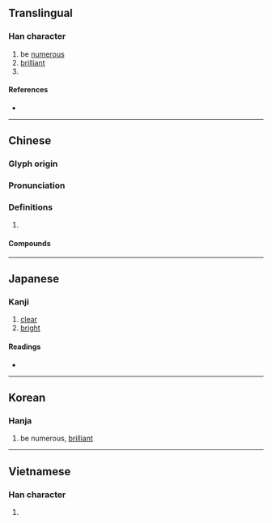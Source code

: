 {{also|奂}}
{{character info/new}}
==Translingual==

===Han character===
{{Han char|rn=37|rad=大|as=06|sn=9|four=27430|canj=NBK|ids=⿳⺈⿵冂八大(G),⿳⺈𠔿大(HT),⿳⺈⿵冂儿大(JK)}}

# be [[numerous]]
# [[brilliant]]
# {{surname|lang=zh}}

====References====
* {{Han ref|kx=0251.200|dkj=05916|dj=0512.150|hdz=10539.081|uh=5950|ud=22864|bh=ABB7|bd=43959}}

----

==Chinese==
{{zh-forms|s=奂}}

===Glyph origin===
{{Han etym}}

===Pronunciation===
{{zh-pron
|m=huàn
|c=wun6
|mn=hoàn
|mc=y
|oc=y
|cat=a,pn
}}

===Definitions===
{{zh-hanzi}}

# {{rfdef|zh}}

====Compounds====
{{zh-der|伴奐|奐奐|奐然|奐衍|畔奐|美侖美奐|美奐美輪|美輪美奐|輪奐}}

----

==Japanese==

===Kanji===
{{ja-kanji|grade=|rs=大06}}

# [[clear]]
# [[bright]]

====Readings====
* {{ja-readings|on=[[かん]] (kan)|kun=[[とりかえる]] (torikaeru), [[おおきい]] (ookii), [[さかん]] (sakan)}}

----

==Korean==

===Hanja===
{{ko-hanja|hangeul=환|rv=hwan|mr=hwan}}

# be numerous, [[brilliant]]

----

==Vietnamese==

===Han character===
{{vi-hantu|[[hoán]]|rs=大06}}

# {{defn|lang=vi|sort=大06}}
